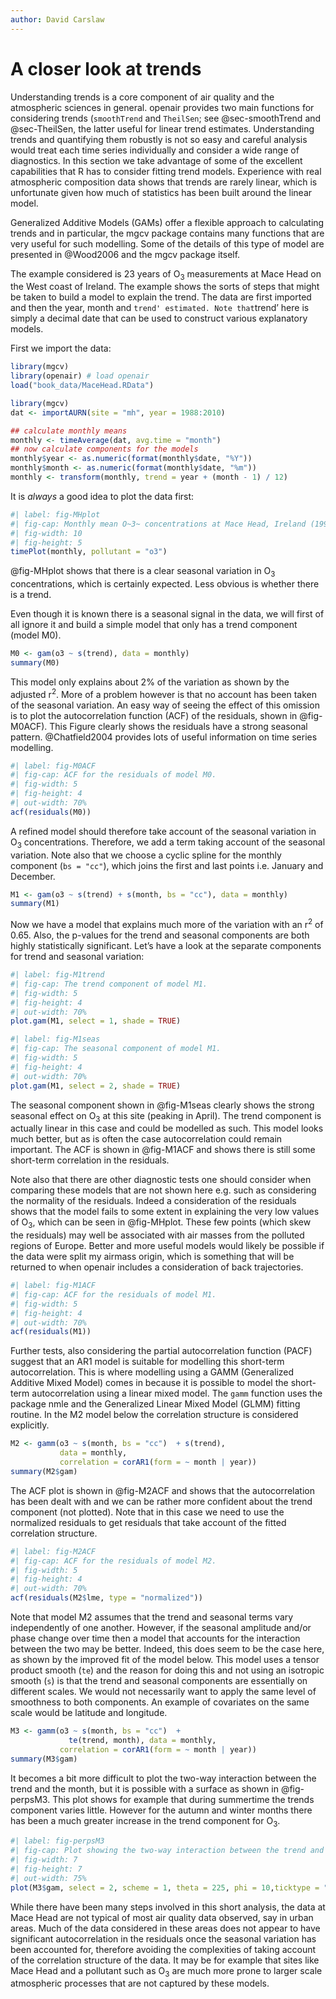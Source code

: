 ```yaml
---
author: David Carslaw
---
```


# A closer look at trends {#sec-trends-gam}

Understanding trends is a core component of air quality and the atmospheric sciences in general. [openair]{.pkg} provides two main functions for considering trends (`smoothTrend` and `TheilSen`; see @sec-smoothTrend and @sec-TheilSen, the latter useful for linear trend estimates. Understanding trends and quantifying them robustly is not so easy and careful analysis would treat each time series individually and consider a wide range of diagnostics. In this section we take advantage of some of the excellent capabilities that R has to consider fitting trend models. Experience with real atmospheric composition data shows that trends are rarely linear, which is unfortunate given how much of statistics has been built around the linear model.

Generalized Additive Models (GAMs) offer a flexible approach to calculating trends and in particular, the [mgcv]{.pkg} package contains many functions that are very useful for such modelling. Some of the details of this type of model are presented in @Wood2006 and the [mgcv]{.pkg} package itself.

The example considered is 23 years of O~3~ measurements at Mace Head on the West coast of Ireland. The example shows the sorts of steps that might be taken to build a model to explain the trend. The data are first imported and then the year, month and `trend' estimated. Note that`trend' here is simply a decimal date that can be used to construct various explanatory models.

First we import the data:

```r
library(mgcv)
library(openair) # load openair
load("book_data/MaceHead.RData")
```

```r
library(mgcv)
dat <- importAURN(site = "mh", year = 1988:2010)
```

```r
## calculate monthly means
monthly <- timeAverage(dat, avg.time = "month")
## now calculate components for the models
monthly$year <- as.numeric(format(monthly$date, "%Y"))
monthly$month <- as.numeric(format(monthly$date, "%m"))
monthly <- transform(monthly, trend = year + (month - 1) / 12)
```

It is *always* a good idea to plot the data first:

```r
#| label: fig-MHplot
#| fig-cap: Monthly mean O~3~ concentrations at Mace Head, Ireland (1998--2010).
#| fig-width: 10
#| fig-height: 5
timePlot(monthly, pollutant = "o3")
```

@fig-MHplot shows that there is a clear seasonal variation in O~3~ concentrations, which is certainly expected. Less obvious is whether there is a trend.

Even though it is known there is a seasonal signal in the data, we will first of all ignore it and build a simple model that only has a trend component (model M0).

```r
M0 <- gam(o3 ~ s(trend), data = monthly)
summary(M0)
```

This model only explains about 2% of the variation as shown by the adjusted r^2^. More of a problem however is that no account has been taken of the seasonal variation. An easy way of seeing the effect of this omission is to plot the autocorrelation function (ACF) of the residuals, shown in @fig-M0ACF). This Figure clearly shows the residuals have a strong seasonal pattern. @Chatfield2004 provides lots of useful information on time series modelling.

```r
#| label: fig-M0ACF
#| fig-cap: ACF for the residuals of model M0.
#| fig-width: 5
#| fig-height: 4
#| out-width: 70%
acf(residuals(M0))
```

A refined model should therefore take account of the seasonal variation in O~3~ concentrations. Therefore, we add a term taking account of the seasonal variation. Note also that we choose a cyclic spline for the monthly component (`bs = "cc"`), which joins the first and last points i.e. January and December.

```r
M1 <- gam(o3 ~ s(trend) + s(month, bs = "cc"), data = monthly)
summary(M1)
```

Now we have a model that explains much more of the variation with an r^2^ of 0.65. Also, the p-values for the trend and seasonal components are both highly statistically significant. Let's have a look at the separate components for trend and seasonal variation:

```r
#| label: fig-M1trend
#| fig-cap: The trend component of model M1.
#| fig-width: 5
#| fig-height: 4
#| out-width: 70%
plot.gam(M1, select = 1, shade = TRUE)
```

```r
#| label: fig-M1seas
#| fig-cap: The seasonal component of model M1.
#| fig-width: 5
#| fig-height: 4
#| out-width: 70%
plot.gam(M1, select = 2, shade = TRUE)
```

The seasonal component shown in @fig-M1seas clearly shows the strong seasonal effect on O~3~ at this site (peaking in April). The trend component is actually linear in this case and could be modelled as such. This model looks much better, but as is often the case autocorrelation could remain important. The ACF is shown in @fig-M1ACF and shows there is still some short-term correlation in the residuals.

Note also that there are other diagnostic tests one should consider when comparing these models that are not shown here e.g. such as considering the normality of the residuals. Indeed a consideration of the residuals shows that the model fails to some extent in explaining the very low values of O~3~, which can be seen in @fig-MHplot. These few points (which skew the residuals) may well be associated with air masses from the polluted regions of Europe. Better and more useful models would likely be possible if the data were split my airmass origin, which is something that will be returned to when [openair]{.pkg} includes a consideration of back trajectories.

```r
#| label: fig-M1ACF
#| fig-cap: ACF for the residuals of model M1.
#| fig-width: 5
#| fig-height: 4
#| out-width: 70%
acf(residuals(M1))
```

Further tests, also considering the partial autocorrelation function (PACF) suggest that an AR1 model is suitable for modelling this short-term autocorrelation. This is where modelling using a GAMM (Generalized Additive Mixed Model) comes in because it is possible to model the short-term autocorrelation using a linear mixed model. The `gamm` function uses the package [nmle]{.pkg} and the Generalized Linear Mixed Model (GLMM) fitting routine. In the M2 model below the correlation structure is considered explicitly.

```r
M2 <- gamm(o3 ~ s(month, bs = "cc")  + s(trend), 
           data = monthly,
           correlation = corAR1(form = ~ month | year))
summary(M2$gam)
```

The ACF plot is shown in @fig-M2ACF and shows that the autocorrelation has been dealt with and we can be rather more confident about the trend component (not plotted). Note that in this case we need to use the normalized residuals to get residuals that take account of the fitted correlation structure.

```r
#| label: fig-M2ACF
#| fig-cap: ACF for the residuals of model M2.
#| fig-width: 5
#| fig-height: 4
#| out-width: 70%
acf(residuals(M2$lme, type = "normalized"))
```

Note that model M2 assumes that the trend and seasonal terms vary independently of one another. However, if the seasonal amplitude and/or phase change over time then a model that accounts for the interaction between the two may be better. Indeed, this does seem to be the case here, as shown by the improved fit of the model below. This model uses a tensor product smooth (`te`) and the reason for doing this and not using an isotropic smooth (`s`) is that the trend and seasonal components are essentially on different scales. We would not necessarily want to apply the same level of smoothness to both components. An example of covariates on the same scale would be latitude and longitude.

```r
M3 <- gamm(o3 ~ s(month, bs = "cc")  + 
             te(trend, month), data = monthly,
           correlation = corAR1(form = ~ month | year))
summary(M3$gam)
```

It becomes a bit more difficult to plot the two-way interaction between the trend and the month, but it is possible with a surface as shown in @fig-perpsM3. This plot shows for example that during summertime the trends component varies little. However for the autumn and winter months there has been a much greater increase in the trend component for O~3~.

```r
#| label: fig-perpsM3
#| fig-cap: Plot showing the two-way interaction between the trend and seasonal components.
#| fig-width: 7
#| fig-height: 7
#| out-width: 75%
plot(M3$gam, select = 2, scheme = 1, theta = 225, phi = 10,ticktype = "detailed")
```

While there have been many steps involved in this short analysis, the data at Mace Head are not typical of most air quality data observed, say in urban areas. Much of the data considered in these areas does not appear to have significant autocorrelation in the residuals once the seasonal variation has been accounted for, therefore avoiding the complexities of taking account of the correlation structure of the data. It may be for example that sites like Mace Head and a pollutant such as O~3~ are much more prone to larger scale atmospheric processes that are not captured by these models.
